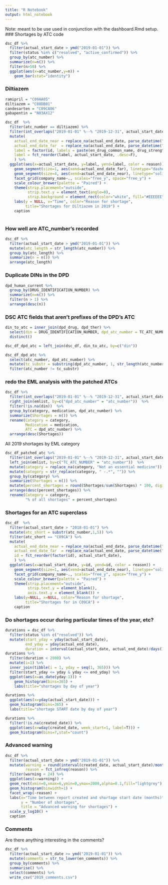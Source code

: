 ```yaml
---
title: "R Notebook"
output: html_notebook
---
```


Note: meant to be use used in conjunction with the dashboard.Rmd setup. 
### Shortages by ATC code
```r
dsc_df %>%
  filter(actual_start_date > ymd("2019-01-01")) %>%
  filter(status %in% c("resolved", "active_confirmed")) %>%
  group_by(atc_number) %>%
  summarize(n=n()) %>%
  filter(n>50) %>%
  ggplot(aes(x=atc_number,y=n)) +
    geom_bar(stat="identity")
```
### Diltiazem
```r
ramipril = "C09AA05"
diltiazem = "C08DB01"
candesarten = "C09CA06"
gabapentin = "N03AX12"

dsc_df  %>%
  filter(atc_number == diltiazem) %>%
  filter(int_overlaps("2019-01-01" %--% "2019-12-31", actual_start_date %--% end_date_no_na)) %>%
  mutate(
    actual_end_date_near = replace_na(actual_end_date, parse_datetime("2020-01-01")), 
    actual_end_date_far  = replace_na(actual_end_date, parse_datetime("2020-04-01")), 
    label = factor(id, labels = paste(en_drug_common_name, drug_strength)),
    label = fct_reorder(label, actual_start_date, .desc=F), 
    ) %>%
  ggplot(aes(x=actual_start_date, y=label, yend=label, color = reason)) + 
    geom_segment(size=1, aes(xend=actual_end_date_far), linetype="dashed") + 
    geom_segment(size=4, aes(xend=actual_end_date_near), linetype="solid") + 
    facet_grid(company_name~., scales="free_y", space="free_y") + 
    scale_colour_brewer(palette = "Paired") + 
    theme(strip.placement="outside", 
          strip.text.y = element_text(angle=0), 
          strip.background = element_rect(color="white", fill="#EEEEEE")) +
    labs(y = NULL, x="Time", color="Reason for shortage", 
         title="Shortages for Diltiazem in 2019") + 
    caption
    
```
### How well are ATC_number's recorded
```r
dsc_df %>%
  filter(actual_start_date > ymd("2019-01-01")) %>%
  mutate(atc_length = str_length(atc_number)) %>%
  group_by(atc_length) %>%
  summarize(n = n()) %>%
  arrange(atc_length)
```

### Duplicate DINs in the DPD
```r
dpd_human_current %>%
  group_by(DRUG_IDENTIFICATION_NUMBER) %>%
  summarize(n=n()) %>%
  filter(n > 1) %>%
  arrange(desc(n))
```

### DSC ATC fields that aren't prefixes of the DPD's ATC
```r
din_to_atc = inner_join(dpd_drug, dpd_ther) %>% 
  select(din = DRUG_IDENTIFICATION_NUMBER, dpd_atc_number = TC_ATC_NUMBER) %>% 
  distinct()

dsc_df_dpd_atc = left_join(dsc_df, din_to_atc, by=c("din"))

dsc_df_dpd_atc %>%
  select(atc_number, dpd_atc_number) %>%
  mutate(tc_substr = substring(dpd_atc_number, 1, str_length(atc_number))) %>%
  filter(atc_number != tc_substr)
```

### redo the EML analysis with the patched ATCs
```r
dsc_df %>%
  filter(int_overlaps("2019-01-01" %--% "2019-12-31", actual_start_date %--% end_date_no_na)) %>%
  right_join(emlist, by=c("dpd_atc_number" = "atc_number"))  %>%
  filter(!is.na(din))  %>%
  group_by(category, medication, dpd_atc_number) %>%
  summarize(Shortages = n()) %>%
  rename(Category = category, 
         Medication = medication,
         ATC = dpd_atc_number) %>%
  arrange(desc(Shortages))
```

All 2019 shortages by EML category
```r
dsc_df_patched_atc %>%
  filter(int_overlaps("2019-01-01" %--% "2019-12-31", actual_start_date %--% end_date_no_na)) %>%
  left_join(emlist, by=c("TC_ATC_NUMBER" = "atc_number"))  %>%
  mutate(category = replace_na(category, "Not an essential medicine")) %>%
  mutate(category = str_replace(category, " -.*", "")) %>%
  group_by(category) %>%
  summarize(Shortages = n()) %>%
  mutate(percent_shortages = round(Shortages/sum(Shortages) * 100, digits=2)) %>%
  arrange(desc(percent_shortages)) %>%
  rename(Category = category, 
         "% of all shortages" = percent_shortages)
```


### Shortages for an ATC superclass
```r
dsc_df  %>%
  filter(actual_start_date > "2018-01-01") %>%
  mutate(atc_short = substr(atc_number,1,5)) %>%
  filter(atc_short == "C09CA") %>%
  mutate(
    actual_end_date_near = replace_na(actual_end_date, parse_datetime("2020-01-01")), 
    actual_end_date_far  = replace_na(actual_end_date, parse_datetime("2020-04-01")), 
    id = fct_reorder(factor(id), actual_start_date), 
    ) %>%
  ggplot(aes(x=actual_start_date, y=id, yend=id, color = reason)) + 
    geom_segment(size=1, aes(xend=actual_end_date_near), linetype="solid") + 
    facet_grid(company_name~., scales="free_y", space="free_y") + 
    scale_colour_brewer(palette = "Paired") + 
    theme(strip.placement="outside", 
          strip.text.y = element_blank(), 
          axis.text.y = element_blank()) +
    labs(y=NULL, x=NULL, color="Reason for shortage", 
         title="Shortages for in C09CA") + 
    caption
```


### Do shortages occur during particular times of the year, etc?

```r
durations = dsc_df %>%
  filter(status %in% c("resolved")) %>%
  mutate(start_yday = yday(actual_start_date), 
         end_yday = yday(actual_end_date), 
         duration = interval(actual_start_date, actual_end_date)/days(1))
durations %>%
  filter(duration < 2000) %>%
  mutate(i=1) %>%
  inner_join(tibble(i = 1, yday = seq(1, 365))) %>%
  filter(start_yday <= yday & yday <= end_yday) %>%
  ggplot(aes(x=as_date(yday-1))) + 
    geom_histogram(bins=365) + 
    labs(title="shortages by day of year")

durations %>%
  ggplot(aes(x=yday(actual_start_date))) + 
  geom_histogram(bins=365) + 
  labs(title="shortage START date by day of year")

durations %>%
  filter(!is.na(created_date)) %>%
  ggplot(aes(x=wday(created_date, week_start=1, label=T))) + 
  geom_histogram(bins=7,stat="count")
```

### 
### Advanced warning
```r
dsc_df %>%
  filter(actual_start_date > ymd("2019-01-01")) %>%
  mutate(warning = round(interval(created_date, actual_start_date)/months(1)), 
         reason = fct_infreq(reason)) %>%
  filter(warning < 24) %>%
  ggplot(aes(x=warning)) + 
  geom_rect(xmin=0,xmax=6,ymin=0,ymax=2000,alpha=0.1,fill="lightgrey") + 
  geom_histogram(binwidth=1) + 
  facet_wrap(~reason) + 
  labs(x="Time between report created and shortage start date (months)", 
       y = "Number of shortages", 
       title = "Advanced warning for shortages") + 
  scale_y_log10() + 
  caption
```  

### Comments
Are there anything interesting in the comments? 
```r
dsc_df %>% 
  filter(actual_start_date >= ymd("2019-01-01")) %>%
  mutate(comments = str_to_lower(en_comments)) %>%
  group_by(comments) %>%  
  summarise() %>%
  select(comments) %>%
  write_csv("2019_comments.csv")
```